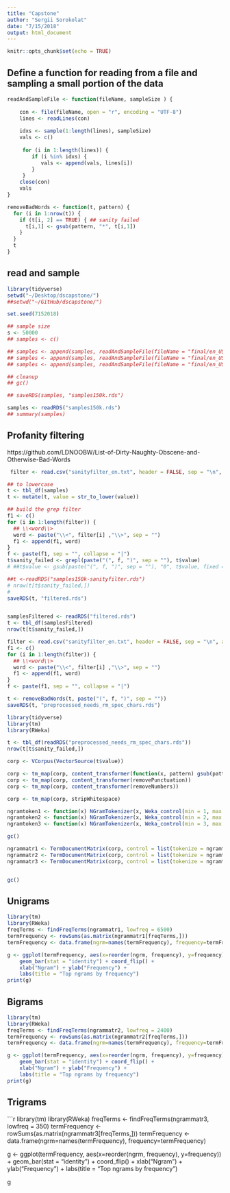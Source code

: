 ```yaml
---
title: "Capstone"
author: "Sergii Sorokolat"
date: "7/15/2018"
output: html_document
---
```


```r
knitr::opts_chunk$set(echo = TRUE)
```
## Define a function for reading from a file and sampling a small portion of the data

```r
readAndSampleFile <- function(fileName, sampleSize ) {
    
    con <- file(fileName, open = "r", encoding = "UTF-8")
    lines <- readLines(con)
    
    idxs <- sample(1:length(lines), sampleSize)
    vals <- c()
    
     for (i in 1:length(lines)) {
        if (i %in% idxs) {
           vals <- append(vals, lines[i])
        }
     }
    close(con)
    vals
}
```

```r
removeBadWords <- function(t, pattern) {
  for (i in 1:nrow(t)) {
    if (t[i, 2] == TRUE) { ## sanity failed
      t[i,1] <- gsub(pattern, "*", t[i,1])
    }
  }
  t
}
```

## read and sample

```r
library(tidyverse)
setwd("~/Desktop/dscapstone/")
##setwd("~/GitHub/dscapstone/")

set.seed(7152018)

## sample size
s <- 50000
## samples <- c()

## samples <- append(samples, readAndSampleFile(fileName = "final/en_US/en_US.blogs.txt", s))
## samples <- append(samples, readAndSampleFile(fileName = "final/en_US/en_US.news.txt", s))
## samples <- append(samples, readAndSampleFile(fileName = "final/en_US/en_US.twitter.txt", s))

## cleanup
## gc()

## saveRDS(samples, "samples150k.rds")

samples <- readRDS("samples150k.rds")
## summary(samples)
```

## Profanity filtering
https://github.com/LDNOOBW/List-of-Dirty-Naughty-Obscene-and-Otherwise-Bad-Words

```r

 filter <- read.csv("sanityfilter_en.txt", header = FALSE, sep = "\n", as.is = TRUE)$V1

## to lowercase
t <- tbl_df(samples)
t <- mutate(t, value = str_to_lower(value))

## build the grep filter
f1 <- c()
for (i in 1:length(filter)) {
  ## \\<word\\>
  word <- paste("\\<", filter[i] ,"\\>", sep = "")
  f1 <- append(f1, word)
}
f <- paste(f1, sep = "", collapse = "|")
t$sanity_failed <- grepl(paste("(", f, ")", sep = ""), t$value)
# ##t$value <- gsub(paste("(", f, ")", sep = ""), "0", t$value, fixed = TRUE)

##t <-readRDS("samples150k-sanityfilter.rds")
# nrow(t[t$sanity_failed,])
#
saveRDS(t, "filtered.rds")



```

```r
samplesFiltered <- readRDS("filtered.rds")
t <- tbl_df(samplesFiltered)
nrow(t[t$sanity_failed,])

filter <- read.csv("sanityfilter_en.txt", header = FALSE, sep = "\n", as.is = TRUE)$V1
f1 <- c()
for (i in 1:length(filter)) {
  ## \\<word\\>
  word <- paste("\\<", filter[i] ,"\\>", sep = "")
  f1 <- append(f1, word)
}
f <- paste(f1, sep = "", collapse = "|")

t <- removeBadWords(t, paste("(", f, ")", sep = ""))
saveRDS(t, "preprocessed_needs_rm_spec_chars.rds")
```


```r
library(tidyverse)
library(tm)
library(RWeka)

t <- tbl_df(readRDS("preprocessed_needs_rm_spec_chars.rds"))
nrow(t[t$sanity_failed,])

corp <- VCorpus(VectorSource(t$value))

corp <- tm_map(corp, content_transformer(function(x, pattern) gsub(pattern, " ", x)),  "“|”|–|…|‘|’")
corp <- tm_map(corp, content_transformer(removePunctuation))
corp <- tm_map(corp, content_transformer(removeNumbers))

corp <- tm_map(corp, stripWhitespace)

ngramtoken1 <- function(x) NGramTokenizer(x, Weka_control(min = 1, max = 1))
ngramtoken2 <- function(x) NGramTokenizer(x, Weka_control(min = 2, max = 2))
ngramtoken3 <- function(x) NGramTokenizer(x, Weka_control(min = 3, max = 3))

gc()

ngrammatr1 <- TermDocumentMatrix(corp, control = list(tokenize = ngramtoken1))
ngrammatr2 <- TermDocumentMatrix(corp, control = list(tokenize = ngramtoken2))
ngrammatr3 <- TermDocumentMatrix(corp, control = list(tokenize = ngramtoken3))


gc()

```


## Unigrams
```r
library(tm)
library(RWeka)
freqTerms <- findFreqTerms(ngrammatr1, lowfreq = 6500)
termFrequency <- rowSums(as.matrix(ngrammatr1[freqTerms,]))
termFrequency <- data.frame(ngrm=names(termFrequency), frequency=termFrequency)

g <- ggplot(termFrequency, aes(x=reorder(ngrm, frequency), y=frequency)) +
    geom_bar(stat = "identity") + coord_flip() +
    xlab("Ngram") + ylab("Frequency") +
    labs(title = "Top ngrams by frequency")
print(g)
```


## Bigrams

```r
library(tm)
library(RWeka)
freqTerms <- findFreqTerms(ngrammatr2, lowfreq = 2400)
termFrequency <- rowSums(as.matrix(ngrammatr2[freqTerms,]))
termFrequency <- data.frame(ngrm=names(termFrequency), frequency=termFrequency)

g <- ggplot(termFrequency, aes(x=reorder(ngrm, frequency), y=frequency)) +
    geom_bar(stat = "identity") + coord_flip() +
    xlab("Ngram") + ylab("Frequency") +
    labs(title = "Top ngrams by frequency")
print(g)
```


## Trigrams

```r
library(tm)
library(RWeka)
freqTerms <- findFreqTerms(ngrammatr3, lowfreq = 350)
termFrequency <- rowSums(as.matrix(ngrammatr3[freqTerms,]))
termFrequency <- data.frame(ngrm=names(termFrequency), frequency=termFrequency)

g <- ggplot(termFrequency, aes(x=reorder(ngrm, frequency), y=frequency)) +
    geom_bar(stat = "identity") +  coord_flip() +
    xlab("Ngram") + ylab("Frequency") +
    labs(title = "Top ngrams by frequency")

g





